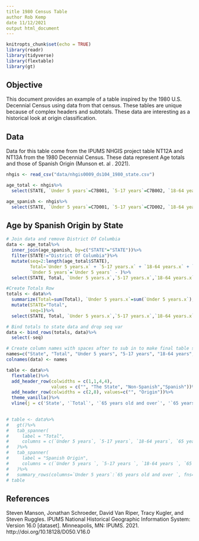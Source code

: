 ```yaml
---
title 1980 Census Table
author Rob Kemp
date 11/12/2021
output html_document
---
```


```r
knitropts_chunk$set(echo = TRUE)
library(readr)
library(tidyverse)
library(flextable)
library(gt)
```

## Objective

This document provides an example of a table inspired by the 1980 U.S. Decennial Census using data from that census. These tables are unique because of complex headers and subtotals. These data are interesting as a historical look at origin classification.

## Data

Data for this table come from the IPUMS NHGIS project table NT12A and NT13A from the 1980 Decennial Census. These data represent Age totals and those of Spanish Origin (Munson et. al . 2021). 

```r

nhgis <- read_csv("data/nhgis0009_ds104_1980_state.csv")

age_total <- nhgis%>%
  select(STATE, `Under 5 years`=C7B001, `5-17 years`=C7B002, `18-64 years`=C7B003, `65 years old and over`=C7B004)

age_spanish <- nhgis%>%
  select(STATE, `Under 5 years`=C7D001, `5-17 years`=C7D002, `18-64 years`=C7D003, `65 years old and over`=C7D004)

```

## Age by Spanish Origin by State

```r

# Join data and remove District Of Columbia
data <- age_total%>%
  inner_join(age_spanish, by=c("STATE"="STATE"))%>%
  filter(STATE!="District Of Columbia")%>%
  mutate(seq=2:length(age_total$STATE),
         Total=`Under 5 years.x` + `5-17 years.x` + `18-64 years.x` + `65 years old and over.x`,
         `Under 5 years`=`Under 5 years` - )%>%
  select(STATE, Total, `Under 5 years.x`,`5-17 years.x`,`18-64 years.x`,`65 years old and over.x`,`Under 5 years.y`,`5-17 years.y`,`18-64 years.y`,`65 years old and over.y`)

#Create Totals Row
totals <- data%>%
  summarize(Total=sum(Total), `Under 5 years.x`=sum(`Under 5 years.x`), `5-17 years.x`=sum(`5-17 years.x`), `18-64 years.x`=sum(`18-64 years.x`), `65 years old and over.x`=sum(`65 years old and over.x`), `Under 5 years.y`=sum(`Under 5 years.y`), `5-17 years.y`=sum(`5-17 years.y`), `18-64 years.y`=sum(`18-64 years.y`), `65 years old and over.y`=sum(`65 years old and over.y`))%>%
  mutate(STATE="Total",
         seq=1)%>%
  select(STATE, Total, `Under 5 years.x`,`5-17 years.x`,`18-64 years.x`,`65 years old and over.x`,`Under 5 years.y`,`5-17 years.y`,`18-64 years.y`,`65 years old and over.y`, seq)

# Bind totals to state data and drop seq var
data <- bind_rows(totals, data)%>%
  select(-seq)

# Create column names with spaces after to sub in to make final table show only the age categories.
names=c("State", "Total", "Under 5 years", "5-17 years", "18-64 years", "65 years old and over", "Under 5 years ", "5-17 years ", "18-64 years ", "65 years old and over ")
colnames(data) <- names

table <- data%>%
  flextable()%>%
  add_header_row(colwidths = c(1,1,4,4),
                 values = c("", "The State", "Non-Spanish","Spanish"))%>%
  add_header_row(colwidths = c(2,8), values=c("", "Origin"))%>%
  theme_vanilla()%>%
  vline(j = c('State', '`Total`', '`65 years old and over`', '`65 years old and over `'), border = fp_border_default(), part = "all")

 
# table <- data%>%
#   gt()%>%
#   tab_spanner(
#     label = "Total",
#     columns = c(`Under 5 years`, `5-17 years`, `18-64 years`, `65 years old and over`)
#   )%>%
#   tab_spanner(
#     label = "Spanish Origin",
#     columns = c(`Under 5 years `, `5-17 years `, `18-64 years `, `65 years old and over `)
#   )%>%
#   summary_rows(columns=`Under 5 years`:`65 years old and over `, fns=list(Total="sum"))
# table

```

## References

Steven Manson, Jonathan Schroeder, David Van Riper, Tracy Kugler, and Steven Ruggles. IPUMS National Historical Geographic Information System: Version 16.0 [dataset]. Minneapolis, MN: IPUMS. 2021. http://doi.org/10.18128/D050.V16.0